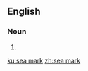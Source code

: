 {{also|seamark}}
==English==
{{wikipedia}}

===Noun===
{{en-noun}}

# {{alternative spelling of|seamark|lang=en}}

[[ku:sea mark]]
[[zh:sea mark]]